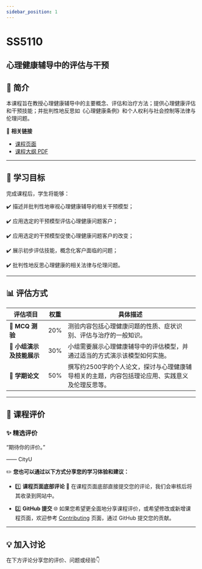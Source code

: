 ```yaml
---
sidebar_position: 1
---
```


# SS5110
## 心理健康辅导中的评估与干预

## **📘 简介**
本课程旨在教授心理健康辅导中的主要概念、评估和治疗方法；提供心理健康评估和干预技能；并批判性地反思如《心理健康条例》和个人权利与社会控制等法律与伦理问题。

🔗 **相关链接**
- [课程页面](https://www.cityu.edu.hk/catalogue/pg/202425/course/SS5110.htm)
- [课程大纲 PDF](https://www.cityu.edu.hk/catalogue/pg/202425/course/SS5110.pdf)

---

## **🎯 学习目标**

完成课程后，学生将能够：

✔️ 描述并批判性地审视心理健康辅导的相关干预模型；

✔️ 应用选定的干预模型评估心理健康问题客户；

✔️ 应用选定的干预模型促使心理健康问题客户的改变；

✔️ 展示初步评估技能，概念化客户面临的问题；

✔️ 批判性地反思心理健康的相关法律与伦理问题。

---

## **📊 评估方式**

| **评估项目**                     | **权重** | **具体描述**                                                                                       |
|---------------------------------|---------|---------------------------------------------------------------------------------------------------|
| **📝 MCQ 测验**                 | 20%     | 测验内容包括心理健康问题的性质、症状识别、评估与治疗的一般知识。                                               |
| **🎤 小组演示及技能展示**         | 30%     | 小组需要展示心理健康辅导中的评估模型，并通过适当的方式演示该模型如何实施。                                     |
| **📄 学期论文**                  | 50%     | 撰写约2500字的个人论文，探讨与心理健康辅导相关的主题，内容包括理论应用、实践意义及伦理反思等。                    |

---

## **💬 课程评价**

### ✨ **精选评价**
<div className={commentStyles.commentBox}>
    <p className={commentStyles.commentText}>
        “期待你的评价。”
    </p>
    <p className={commentStyles.commentAuthor}>—— CityU</p>
</div>

✏️ **您也可以通过以下方式分享您的学习体验和建议：**

- 1️⃣ **课程页面底部评论**
💬 在课程页面底部直接提交您的评论，我们会审核后将其收录到网站中。

- 2️⃣ **GitHub 提交**
🌐 如果您希望更全面地分享课程评价，或希望修改或新增课程页面，欢迎参考 [Contributing](/contributing) 页面，通过 GitHub 提交您的贡献。

---

## **💡 加入讨论**

在下方评论分享您的评价、问题或经验👇
<Utterances />
